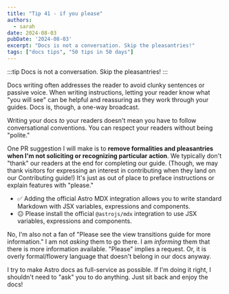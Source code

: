 ```yaml
---
title: "Tip 41 - if you please"
authors:
  - sarah
date: 2024-08-03
pubDate: '2024-08-03'
excerpt: "Docs is not a conversation. Skip the pleasantries!"
tags: ["docs tips", "50 tips in 50 days"]
---
```


:::tip
Docs is not a conversation. Skip the pleasantries!
:::

Docs writing often addresses the reader to avoid clunky sentences or passive voice. When writing instructions, letting your reader know what "you will see" can be helpful and reassuring as they work through your guides. Docs is, though, a one-way broadcast.

Writing your docs *to* your readers doesn't mean you have to follow conversational conventions. You can respect your readers without being "polite."

One PR suggestion I will make is to **remove formalities and pleasantries when I'm not soliciting or recognizing particular action**. We typically don't "thank" our readers at the end for completing our guide. (Though, we may thank visitors for expressing an interest in contributing when they land on our Contributing guide!) It's just as out of place to preface instructions or explain features with "please."

- ✅ Adding the official Astro MDX integration allows you to write standard Markdown with JSX variables, expressions and components.
- 😐 Please install the official `@astrojs/mdx` integration to use JSX variables, expressions and components.

No, I'm also not a fan of "Please see the view transitions guide for more information." I am not *asking* them to go there. I am *informing* them that there is more information available. "Please" implies a request. Or, it is overly formal/flowery language that doesn't belong in our docs anyway.

I try to make Astro docs as full-service as possible. If I'm doing it right, I shouldn't need to "ask" you to do anything. Just sit back and enjoy the docs!



<LinkCard title="See the whole list of tips!" href="/blog/50-docs-tips-in-50-days" />